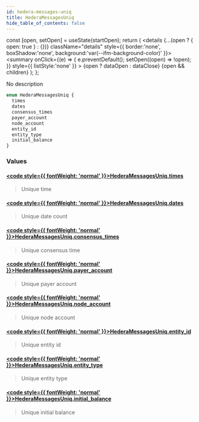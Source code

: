 ```yaml
---
id: hedera-messages-uniq
title: HederaMessagesUniq
hide_table_of_contents: false
---
```







  const [open, setOpen] = useState(startOpen);
  return (
    <details {...(open ? { open: true } : {})} className="details" style={{ border:'none', boxShadow:'none', background:'var(--ifm-background-color)' }}>
      <summary
        onClick={(e) => {
          e.preventDefault();
          setOpen((open) => !open);
        }}
        style={{ listStyle:'none' }}
      >
      {open ? dataOpen : dataClose}
      </summary>
      {open && children}
    </details>
  );
};








No description


```graphql
enum HederaMessagesUniq {
  times
  dates
  consensus_times
  payer_account
  node_account
  entity_id
  entity_type
  initial_balance
}
```




### Values

#### [<code style={{ fontWeight: 'normal' }}>HederaMessagesUniq.<b>times</b></code>](#)  
> 
> 
> Unique time
> 

#### [<code style={{ fontWeight: 'normal' }}>HederaMessagesUniq.<b>dates</b></code>](#)  
> 
> 
> Unique date count
> 

#### [<code style={{ fontWeight: 'normal' }}>HederaMessagesUniq.<b>consensus_times</b></code>](#)  
> 
> 
> Unique consensus time
> 

#### [<code style={{ fontWeight: 'normal' }}>HederaMessagesUniq.<b>payer_account</b></code>](#)  
> 
> 
> Unique payer account
> 

#### [<code style={{ fontWeight: 'normal' }}>HederaMessagesUniq.<b>node_account</b></code>](#)  
> 
> 
> Unique node account
> 

#### [<code style={{ fontWeight: 'normal' }}>HederaMessagesUniq.<b>entity_id</b></code>](#)  
> 
> 
> Unique entity id
> 

#### [<code style={{ fontWeight: 'normal' }}>HederaMessagesUniq.<b>entity_type</b></code>](#)  
> 
> 
> Unique entity type
> 

#### [<code style={{ fontWeight: 'normal' }}>HederaMessagesUniq.<b>initial_balance</b></code>](#)  
> 
> 
> Unique initial balance
> 



